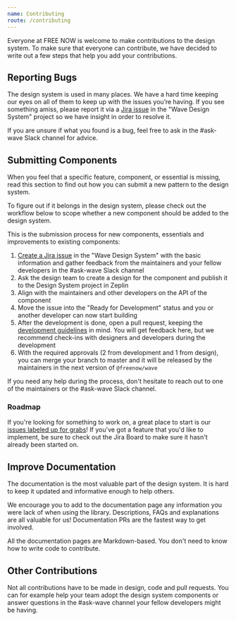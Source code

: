 ```yaml
---
name: Contributing
route: /contributing
---
```



<TitleCard title="Contributing">
    Everyone at FREE NOW is welcome to make contributions to the design system. To make sure that everyone can contribute,
    we have decided to write out a few steps that help you add your contributions.
</TitleCard>

## Reporting Bugs

The design system is used in many places. We have a hard time keeping our eyes on all of them to keep up with the issues
you’re having. If you see something amiss, please report it via a [Jira issue](https://jira.intapps.it/secure/CreateIssue!default.jspa)
in the "Wave Design System" project so we have insight in order to resolve it.

If you are unsure if what you found is a bug, feel free to ask in the #ask-wave Slack channel for advice.

## Submitting Components

When you feel that a specific feature, component, or essential is missing, read this section to find out how you can
submit a new pattern to the design system.

To figure out if it belongs in the design system, please check out the workflow below to scope whether a new component
should be added to the design system.

<ImageModal src={workflowImageUrl} alt="Workflow" />

This is the submission process for new components, essentials and improvements to existing components:

1. [Create a Jira issue](https://jira.intapps.it/secure/CreateIssue!default.jspa) in the "Wave Design System" with the
basic information and gather feedback from the maintainers and your fellow developers in the #ask-wave Slack channel
1. Ask the design team to create a design for the component and publish it to the Design System project in Zeplin
1. Align with the maintainers and other developers on the API of the component
4. Move the issue into the "Ready for Development" status and you or another developer can now start building
5. After the development is done, open a pull request, keeping the
[development guidelines](https://stash.intapps.it/projects/DS/repos/wave/browse/CONTRIBUTING.md) in mind. You will get
feedback here, but we recommend check-ins with designers and developers during the development
6. With the required approvals (2 from development and 1 from design), you can merge your branch to master and it will be
released by the maintainers in the next version of `@freenow/wave`

If you need any help during the process, don't hesitate to reach out to one of the maintainers or the #ask-wave
Slack channel.

### Roadmap

If you're looking for something to work on, a great place to start is our [issues labeled up for grabs](https://jira.intapps.it/issues/?jql=project%20%3D%20%22Wave%20Design%20System%22%20AND%20status%20%3D%20%22Ready%20for%20Development%22%20ORDER%20BY%20Rang%20)!
If you've got a feature that you'd like to implement, be sure to check out the Jira Board to make sure it hasn't already
been started on.

## Improve Documentation

The documentation is the most valuable part of the design system. It is hard to keep it updated and informative enough to
help others.

We encourage you to add to the documentation page any information you were lack of when using the library.
Descriptions, FAQs and explanations are all valuable for us! Documentation PRs are the fastest way to get involved.

All the documentation pages are Markdown-based. You don't need to know how to write code to contribute.


## Other Contributions

Not all contributions have to be made in design, code and pull requests. You can for example help your team adopt the
design system components or answer questions in the #ask-wave channel your fellow developers might be having.
